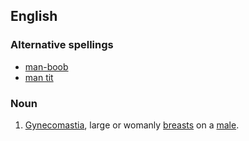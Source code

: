 ==English==

{{wikipedia|man boobs}}

===Alternative spellings===
*[[man-boob]]
*[[man tit]]

===Noun===
{{en-noun|sg=[[man]] [[boob]]}}

# {{slang}} [[gynecomastia|Gynecomastia]], large or womanly [[breast]]s on a [[male]].
